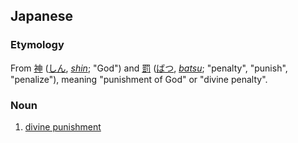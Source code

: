 ==Japanese==
{{ja-kanjitab|神|罰}}

===Etymology===
From [[神]] ([[しん]], ''[[shin]]''; "God") and [[罰]] ([[ばつ]], ''[[batsu]]''; "penalty", "punish", "penalize"), meaning "punishment of God" or "divine penalty".

===Noun===
{{wikipedia|lang=ja}}
{{ja-noun|しんばつ}}

# [[divine punishment]]